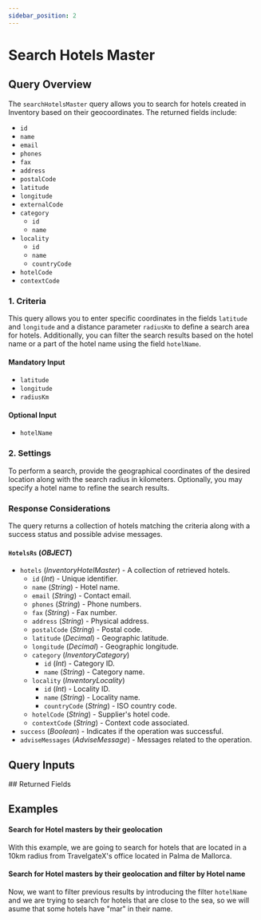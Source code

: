 ```yaml
---
sidebar_position: 2
---
```









































# Search Hotels Master

## Query Overview

The `searchHotelsMaster` query allows you to search for hotels created in Inventory based on their geocoordinates. The returned fields include:

* `id`
* `name`
* `email`
* `phones`
* `fax`
* `address`
* `postalCode`
* `latitude`
* `longitude`
* `externalCode`
* `category`
    * `id`
	* `name`
* `locality`
    * `id`
    * `name`
    * `countryCode`
* `hotelCode`
* `contextCode`

### 1. Criteria

This query allows you to enter specific coordinates in the fields `latitude` and `longitude` and a distance parameter `radiusKm` to define a search area for hotels.
Additionally, you can filter the search results based on the hotel name or a part of the hotel name using the field `hotelName`.

#### Mandatory Input
* `latitude`
* `longitude`
* `radiusKm`

#### Optional Input
* `hotelName`

### 2. Settings

To perform a search, provide the geographical coordinates of the desired location along with the search radius in kilometers. Optionally, you may specify a hotel name to refine the search results.

### Response Considerations

The query returns a collection of hotels matching the criteria along with a success status and possible advise messages.

#### `HotelsRs` (*OBJECT*)
* `hotels` (*InventoryHotelMaster*) - A collection of retrieved hotels.
    * `id` (*Int*) - Unique identifier.
    * `name` (*String*) - Hotel name.
    * `email` (*String*) - Contact email.
    * `phones` (*String*) - Phone numbers.
    * `fax` (*String*) - Fax number.
    * `address` (*String*) - Physical address.
    * `postalCode` (*String*) - Postal code.
    * `latitude` (*Decimal*) - Geographic latitude.
    * `longitude` (*Decimal*) - Geographic longitude.
    * `category` (*InventoryCategory*)
        * `id` (*Int*) - Category ID.
        * `name` (*String*) - Category name.
    * `locality` (*InventoryLocality*)
        * `id` (*Int*) - Locality ID.
        * `name` (*String*) - Locality name.
        * `countryCode` (*String*) - ISO country code.
    * `hotelCode` (*String*) - Supplier's hotel code.
    * `contextCode` (*String*) - Context code associated.
* `success` (*Boolean*) - Indicates if the operation was successful.
* `adviseMessages` (*AdviseMessage*) - Messages related to the operation.

## Query Inputs

<InventoryHotelsMasterSearchFilterInput />
## Returned Fields

<HotelsRs />


## Examples

#### Search for Hotel masters by their geolocation

With this example, we are going to search for hotels that are located in a 10km radius from TravelgateX's office located in Palma de Mallorca. 

<GraphqlSample query={hotelsMasterSearchQuery} variables={hotelsMasterSearchVariables} />

#### Search for Hotel masters by their geolocation and filter by Hotel name

Now, we want to filter previous results by introducing the filter `hotelName` and we are trying to search for hotels that are close to the sea, so we will asume that some hotels have "mar" in their name.

<GraphqlSample query={hotelsMasterSearchQuery} variables={hotelsMasterSearchHotelNameVariables} />